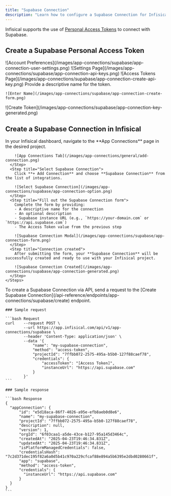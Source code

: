 ```yaml
---
title: "Supabase Connection"
description: "Learn how to configure a Supabase Connection for Infisical."
---
```


Infisical supports the use of [Personal Access Tokens](https://supabase.com/dashboard/account/tokens) to connect with Supabase.

## Create a Supabase Personal Access Token

<Steps>
  <Step title="Click the profile image in the top-right corner and select 'Account Preferences'">
    ![Account Preferences](/images/app-connections/supabase/app-connection-user-settings.png)
  </Step>
  <Step title="In the sidebar, select 'Access Tokens'">
    ![Settings Page](/images/app-connections/supabase/app-connection-api-keys.png)
  </Step>
   <Step title="In the access tokens page, click on 'Generate New Token'">
    ![Access Tokens Page](/images/app-connections/supabase/app-connection-create-api-key.png)
  </Step>
  <Step title="Enter a token name and click on 'Generate Token'">
    Provide a descriptive name for the token.

    ![Enter Name](/images/app-connections/supabase/app-connection-create-form.png)

  </Step>
  <Step title="Copy the generated token and save it">
    ![Create Token](/images/app-connections/supabase/app-connection-key-generated.png)
  </Step>
</Steps>

## Create a Supabase Connection in Infisical

<Tabs>
  <Tab title="Infisical UI">
    <Steps>
      <Step title="Navigate to App Connections">
        In your Infisical dashboard, navigate to the **App Connections** page in the desired project.

        ![App Connections Tab](/images/app-connections/general/add-connection.png)
      </Step>
      <Step title="Select Supabase Connection">
        Click **+ Add Connection** and choose **Supabase Connection** from the list of integrations.

        ![Select Supabase Connection](/images/app-connections/supabase/app-connection-option.png)
      </Step>
      <Step title="Fill out the Supabase Connection form">
        Complete the form by providing:
        - A descriptive name for the connection
        - An optional description
        - Supabase instance URL (e.g., `https://your-domain.com` or `https://api.supabase.com`)
        - The Access Token value from the previous step

        ![Supabase Connection Modal](/images/app-connections/supabase/app-connection-form.png)
      </Step>
      <Step title="Connection created">
        After submitting the form, your **Supabase Connection** will be successfully created and ready to use with your Infisical project.

        ![Supabase Connection Created](/images/app-connections/supabase/app-connection-generated.png)
      </Step>
    </Steps>

  </Tab>

  <Tab title="API">
    To create a Supabase Connection via API, send a request to the [Create Supabase Connection](/api-reference/endpoints/app-connections/supabase/create) endpoint.

    ### Sample request

    ```bash Request
    curl    --request POST \
            --url https://app.infisical.com/api/v1/app-connections/supabase \
            --header 'Content-Type: application/json' \
            --data '{
                "name": "my-supabase-connection",
                "method": "access-token",
                "projectId": "7ffbb072-2575-495a-b5b0-127f88caef78",
                "credentials": {
                    "accessToken": "[Access Token]",
                    "instanceUrl": "https://api.supabase.com"
                }
            }'
    ```

    ### Sample response

    ```bash Response
    {
      "appConnection": {
          "id": "e5d18aca-86f7-4026-a95e-efb8aeb0d8e6",
          "name": "my-supabase-connection",
          "projectId": "7ffbb072-2575-495a-b5b0-127f88caef78",
          "description": null,
          "version": 1,
          "orgId": "6f03caa1-a5de-43ce-b127-95a145d3464c",
          "createdAt": "2025-04-23T19:46:34.831Z",
          "updatedAt": "2025-04-23T19:46:34.831Z",
          "isPlatformManagedCredentials": false,
          "credentialsHash": "7c2d371dec195f82a6a0d5b41c970a229cfcaf88e894a5b6395e2dbd0280661f",
          "app": "supabase",
          "method": "access-token",
          "credentials": {
            "instanceUrl": "https://api.supabase.com"
          }
      }
    }
    ```

  </Tab>
</Tabs>
